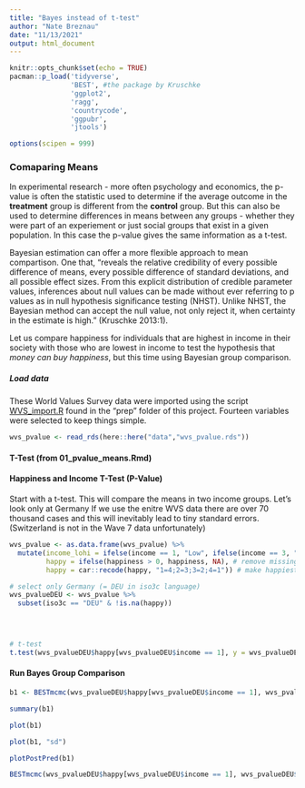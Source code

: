 ```yaml
---
title: "Bayes instead of t-test"
author: "Nate Breznau"
date: "11/13/2021"
output: html_document
---
```


```r
knitr::opts_chunk$set(echo = TRUE)
pacman::p_load('tidyverse',
               'BEST', #the package by Kruschke
               'ggplot2',
               'ragg',
               'countrycode',
               'ggpubr',
               'jtools')

options(scipen = 999)
```


### Comaparing Means

In experimental research - more often psychology and economics, the p-value is often the statistic used to determine if the average outcome in the **treatment** group is different from the **control** group. But this can also be used to determine differences in means between any groups - whether they were part of an experiement or just social groups that exist in a given population. In this case the p-value gives the same information as a t-test.

Bayesian estimation can offer a more flexible approach to mean compartison. One that, "reveals the relative credibility of every possible difference of means, every possible difference of standard deviations, and all possible effect sizes. From this explicit distribution of credible parameter values, inferences about null values can be made without ever referring to p values as
in null hypothesis significance testing (NHST). Unlike NHST, the Bayesian method can accept the null value, not only reject it, when certainty in the estimate is high." (Kruschke 2013:1).

Let us compare happiness for individuals that are highest in income in their society with those who are lowest in income to test the hypothesis that *money can buy happiness*, but this time using Bayesian group comparison. 

##### Load data

These World Values Survey data were imported using the script [WVS_import.R](.../prep/WVS_import.R) found in the "prep" folder of this project. Fourteen variables were selected to keep things simple. 

```r
wvs_pvalue <- read_rds(here::here("data","wvs_pvalue.rds"))
```

#### T-Test (from 01_pvalue_means.Rmd)

#### Happiness and Income T-Test (P-Value)

Start with a t-test. This will compare the means in two income groups. Let's look only at Germany If we use the enitre WVS data there are over 70 thousand cases and this will inevitably lead to tiny standard errors. (Switzerland is not in the Wave 7 data unfortunately)

```r
wvs_pvalue <- as.data.frame(wvs_pvalue) %>%
  mutate(income_lohi = ifelse(income == 1, "Low", ifelse(income == 3, "High", NA)), # only low and high incomes
         happy = ifelse(happiness > 0, happiness, NA), # remove missing
         happy = car::recode(happy, "1=4;2=3;3=2;4=1")) # make happiest people with higher scores

# select only Germany (= DEU in iso3c language)
wvs_pvalueDEU <- wvs_pvalue %>%
  subset(iso3c == "DEU" & !is.na(happy)) 


  

# t-test
t.test(wvs_pvalueDEU$happy[wvs_pvalueDEU$income == 1], y = wvs_pvalueDEU$happy[wvs_pvalueDEU$income == 3])

```

#### Run Bayes Group Comparison

```r
b1 <- BESTmcmc(wvs_pvalueDEU$happy[wvs_pvalueDEU$income == 1], wvs_pvalueDEU$happy[wvs_pvalueDEU$income == 3], parallel = F)
```

```r
summary(b1)

```


```r
plot(b1)
```
```r
plot(b1, "sd")
```

```r
plotPostPred(b1)
```

```r
BESTmcmc(wvs_pvalueDEU$happy[wvs_pvalueDEU$income == 1], wvs_pvalueDEU$happy[wvs_pvalueDEU$income == 3], prior = list(muM = c(2,4)), parallel = F)
```

